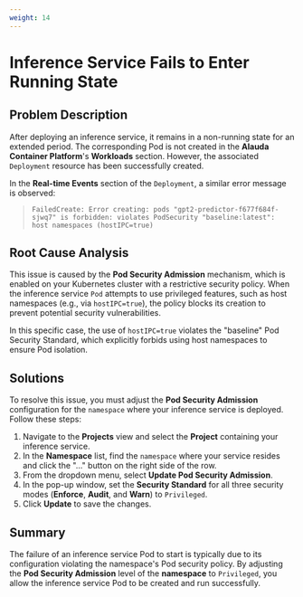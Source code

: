 ```yaml
---
weight: 14
---
```



# Inference Service Fails to Enter Running State

## Problem Description

After deploying an inference service, it remains in a non-running state for an extended period. The corresponding Pod is not created in the **Alauda Container Platform**'s **Workloads** section. However, the associated `Deployment` resource has been successfully created.

In the **Real-time Events** section of the `Deployment`, a similar error message is observed:

> `FailedCreate: Error creating: pods "gpt2-predictor-f677f684f-sjwq7" is forbidden: violates PodSecurity "baseline:latest": host namespaces (hostIPC=true)`

## Root Cause Analysis

This issue is caused by the **Pod Security Admission** mechanism, which is enabled on your Kubernetes cluster with a restrictive security policy. When the inference service `Pod` attempts to use privileged features, such as host namespaces (e.g., via `hostIPC=true`), the policy blocks its creation to prevent potential security vulnerabilities.

In this specific case, the use of `hostIPC=true` violates the "baseline" Pod Security Standard, which explicitly forbids using host namespaces to ensure Pod isolation.

## Solutions

To resolve this issue, you must adjust the **Pod Security Admission** configuration for the `namespace` where your inference service is deployed. Follow these steps:

1.  Navigate to the **Projects** view and select the **Project** containing your inference service.
2.  In the **Namespace** list, find the `namespace` where your service resides and click the "..." button on the right side of the row.
3.  From the dropdown menu, select **Update Pod Security Admission**.
4.  In the pop-up window, set the **Security Standard** for all three security modes (**Enforce**, **Audit**, and **Warn**) to `Privileged`.
5.  Click **Update** to save the changes.

## Summary

The failure of an inference service Pod to start is typically due to its configuration violating the namespace's Pod security policy. By adjusting the **Pod Security Admission** level of the **namespace** to `Privileged`, you allow the inference service Pod to be created and run successfully.